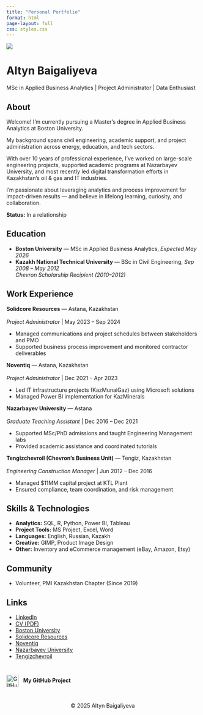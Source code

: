 ```yaml
---
title: "Personal Portfolio"
format: html
page-layout: full
css: styles.css
---
```


<div class="centered">
  <img src="assets/photo.jpg" class="profile-pic">
  <h1>Altyn Baigaliyeva</h1>
  <p>MSc in Applied Business Analytics | Project Administrator | Data Enthusiast</p>
</div>

<div class="section-box">
  <h2><i class="fa-solid fa-user"></i> About</h2>
  <p>Welcome! I’m currently pursuing a Master's degree in Applied Business Analytics at Boston University.</p>
  <p>My background spans civil engineering, academic support, and project administration across energy, education, and tech sectors.</p>
  <p>With over 10 years of professional experience, I’ve worked on large-scale engineering projects, supported academic programs at Nazarbayev University, and most recently led digital transformation efforts in Kazakhstan’s oil & gas and IT industries.</p>
  <p>I'm passionate about leveraging analytics and process improvement for impact-driven results — and believe in lifelong learning, curiosity, and collaboration.</p>
  <p><strong>Status:</strong> In a relationship</p>
</div>

<div class="section-box">
  <h2><i class="fa-solid fa-graduation-cap"></i> Education</h2>
  <ul>
    <li><strong>Boston University</strong> — MSc in Applied Business Analytics, <em>Expected May 2026</em></li>
    <li><strong>Kazakh National Technical University</strong> — BSc in Civil Engineering, <em>Sep 2008 – May 2012</em><br>
    <em>Chevron Scholarship Recipient (2010–2012)</em></li>
  </ul>
</div>

<div class="section-box">
  <h2><i class="fa-solid fa-briefcase"></i> Work Experience</h2>

  <p><strong>Solidcore Resources</strong> — Astana, Kazakhstan  
  <br><em>Project Administrator</em> | May 2023 – Sep 2024</p>
  <ul>
    <li>Managed communications and project schedules between stakeholders and PMO</li>
    <li>Supported business process improvement and monitored contractor deliverables</li>
  </ul>

  <p><strong>Noventiq</strong> — Astana, Kazakhstan  
  <br><em>Project Administrator</em> | Dec 2021 – Apr 2023</p>
  <ul>
    <li>Led IT infrastructure projects (KazMunaiGaz) using Microsoft solutions</li>
    <li>Managed Power BI implementation for KazMinerals</li>
  </ul>

  <p><strong>Nazarbayev University</strong> — Astana  
  <br><em>Graduate Teaching Assistant</em> | Dec 2016 – Dec 2021</p>
  <ul>
    <li>Supported MSc/PhD admissions and taught Engineering Management labs</li>
    <li>Provided academic assistance and coordinated tutorials</li>
  </ul>

  <p><strong>Tengizchevroil (Chevron’s Business Unit)</strong> — Tengiz, Kazakhstan  
  <br><em>Engineering Construction Manager</em> | Jun 2012 – Dec 2016</p>
  <ul>
    <li>Managed $11MM capital project at KTL Plant</li>
    <li>Ensured compliance, team coordination, and risk management</li>
  </ul>
</div>

<div class="section-box">
  <h2><i class="fa-solid fa-gears"></i> Skills & Technologies</h2>
  <ul>
    <li><strong>Analytics:</strong> SQL, R, Python, Power BI, Tableau</li>
    <li><strong>Project Tools:</strong> MS Project, Excel, Word</li>
    <li><strong>Languages:</strong> English, Russian, Kazakh</li>
    <li><strong>Creative:</strong> GIMP, Product Image Design</li>
    <li><strong>Other:</strong> Inventory and eCommerce management (eBay, Amazon, Etsy)</li>
  </ul>
</div>

<div class="section-box">
  <h2><i class="fa-solid fa-people-group"></i> Community</h2>
  <ul>
    <li>Volunteer, PMI Kazakhstan Chapter (Since 2019)</li>
  </ul>
</div>

<div class="section-box">
  <h2><i class="fa-solid fa-link"></i> Links</h2>
  <ul>
    <li><a href="https://www.linkedin.com/in/altyn-baigaliyeva/">LinkedIn</a></li>
    <li><a href="files/Altyn-CV.pdf">CV (PDF)</a></li>
    <li><a href="https://www.bu.edu/">Boston University</a></li>
    <li><a href="https://www.solidcore-resources.com/en">Solidcore Resources</a></li>
    <li><a href="https://noventiq.com/">Noventiq</a></li>
    <li><a href="https://nu.edu.kz/">Nazarbayev University</a></li>
    <li><a href="https://www.tengizchevroil.com/">Tengizchevroil</a></li>
  </ul>
</div>

<div class="centered" style="margin-top: 40px;">
  <a href="https://met-ad-688.github.io/assignment-02-altynliv/" target="_blank" style="text-decoration: none; color: inherit;">
    <img src="https://cdn-icons-png.flaticon.com/512/25/25231.png" alt="GitHub" width="32" style="vertical-align: middle; margin-right: 8px;">
    <strong>My GitHub Project</strong>
  </a>
</div>

<footer style="text-align: center; margin-top: 40px;">
  <p>© 2025 Altyn Baigaliyeva</p>
</footer>
